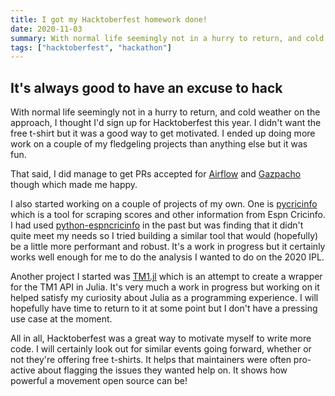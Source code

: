 ```yaml
---
title: I got my Hacktoberfest homework done!
date: 2020-11-03
summary: With normal life seemingly not in a hurry to return, and cold weather on approach, I thought I'd sign up for Hacktoberfest this year. I didn't want the free t-shirt but it was a good way to get motivated.
tags: ["hacktoberfest", "hackathon"]
---
```


## It's always good to have an excuse to hack

With normal life seemingly not in a hurry to return, and cold weather on the approach, I thought I'd sign up for Hacktoberfest this year. I didn't want the free t-shirt but it was a good way to get motivated. I ended up doing more work on a couple of my fledgeling projects than anything else but it was fun.

That said, I did manage to get PRs accepted for [Airflow](https://github.com/apache/airflow) and [Gazpacho](https://github.com/maxhumber/gazpacho) though which made me happy.

I also started working on a couple of projects of my own. One is [pycricinfo](https://github.com/scrambldchannel/pycricinfo) which is a tool for scraping scores and other information from Espn Cricinfo. I had used [python-espncricinfo](https://github.com/dwillis/python-espncricinfo) in the past but was finding that it didn't quite meet my needs so I tried building a similar tool that would (hopefully) be a little more performant and robust. It's a work in progress but it certainly works well enough for me to do the analysis I wanted to do on the 2020 IPL.

Another project I started was [TM1.jl](https://github.com/scrambldchannel/TM1.jl) which is an attempt to create a wrapper for the TM1 API in Julia. It's very much a work in progress but working on it helped satisfy my curiosity about Julia as a programming experience. I will hopefully have time to return to it at some point but I don't have a pressing use case at the moment.

All in all, Hacktoberfest was a great way to motivate myself to write more code. I will certainly look out for similar events going forward, whether or not they're offering free t-shirts. It helps that maintainers were often pro-active about flagging the issues they wanted help on. It shows how powerful a movement open source can be!
